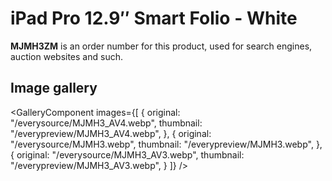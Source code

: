 
# iPad Pro 12.9″ Smart Folio - White

<Callout type='info' emoji='👉🏻'>**MJMH3ZM** is an order number for this product, used for search engines, auction websites and such.</Callout>

## Image gallery

<GalleryComponent
    images={[
      {
        original: "/everysource/MJMH3_AV4.webp",
        thumbnail: "/everypreview/MJMH3_AV4.webp",
      },
      {
        original: "/everysource/MJMH3.webp",
        thumbnail: "/everypreview/MJMH3.webp",
      },
      {
        original: "/everysource/MJMH3_AV3.webp",
        thumbnail: "/everypreview/MJMH3_AV3.webp",
      }
    ]}
  />
